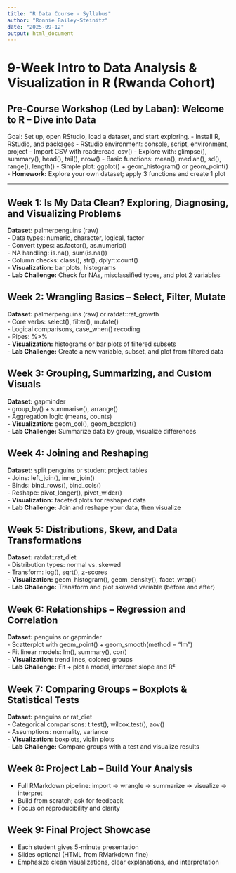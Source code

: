 ```yaml
---
title: "R Data Course - Syllabus"
author: "Ronnie Bailey-Steinitz"
date: "2025-09-12"
output: html_document
---
```


# 9-Week Intro to Data Analysis & Visualization in R (Rwanda Cohort)

## Pre-Course Workshop (Led by Laban): Welcome to R – Dive into Data
Goal: Set up, open RStudio, load a dataset, and start exploring.
- Install R, RStudio, and packages
- RStudio environment: console, script, environment, project
- Import CSV with readr::read_csv()
- Explore with: glimpse(), summary(), head(), tail(), nrow()
- Basic functions: mean(), median(), sd(), range(), length()
- Simple plot: ggplot() + geom_histogram() or geom_point()
- **Homework:** Explore your own dataset; apply 3 functions and create 1 plot

---

## Week 1: Is My Data Clean? Exploring, Diagnosing, and Visualizing Problems  
**Dataset:** palmerpenguins (raw)  
- Data types: numeric, character, logical, factor  
- Convert types: as.factor(), as.numeric()  
- NA handling: is.na(), sum(is.na())  
- Column checks: class(), str(), dplyr::count()  
- **Visualization:** bar plots, histograms  
- **Lab Challenge:** Check for NAs, misclassified types, and plot 2 variables  

## Week 2: Wrangling Basics – Select, Filter, Mutate  
**Dataset:** palmerpenguins (raw) or ratdat::rat_growth  
- Core verbs: select(), filter(), mutate()  
- Logical comparisons, case_when() recoding  
- Pipes: %>%  
- **Visualization:** histograms or bar plots of filtered subsets  
- **Lab Challenge:** Create a new variable, subset, and plot from filtered data  

## Week 3: Grouping, Summarizing, and Custom Visuals  
**Dataset:** gapminder  
- group_by() + summarise(), arrange()  
- Aggregation logic (means, counts)  
- **Visualization:** geom_col(), geom_boxplot()  
- **Lab Challenge:** Summarize data by group, visualize differences  

## Week 4: Joining and Reshaping  
**Dataset:** split penguins or student project tables  
- Joins: left_join(), inner_join()  
- Binds: bind_rows(), bind_cols()  
- Reshape: pivot_longer(), pivot_wider()  
- **Visualization:** faceted plots for reshaped data  
- **Lab Challenge:** Join and reshape your data, then visualize  

## Week 5: Distributions, Skew, and Data Transformations  
**Dataset:** ratdat::rat_diet  
- Distribution types: normal vs. skewed  
- Transform: log(), sqrt(), z-scores  
- **Visualization:** geom_histogram(), geom_density(), facet_wrap()  
- **Lab Challenge:** Transform and plot skewed variable (before and after)  

## Week 6: Relationships – Regression and Correlation  
**Dataset:** penguins or gapminder  
- Scatterplot with geom_point() + geom_smooth(method = "lm")  
- Fit linear models: lm(), summary(), cor()  
- **Visualization:** trend lines, colored groups  
- **Lab Challenge:** Fit + plot a model, interpret slope and R²  

## Week 7: Comparing Groups – Boxplots & Statistical Tests  
**Dataset:** penguins or rat_diet  
- Categorical comparisons: t.test(), wilcox.test(), aov()  
- Assumptions: normality, variance  
- **Visualization:** boxplots, violin plots  
- **Lab Challenge:** Compare groups with a test and visualize results  

## Week 8: Project Lab – Build Your Analysis  
- Full RMarkdown pipeline: import → wrangle → summarize → visualize → interpret  
- Build from scratch; ask for feedback  
- Focus on reproducibility and clarity  

## Week 9: **Final Project Showcase**
- Each student gives 5-minute presentation  
- Slides optional (HTML from RMarkdown fine)  
- Emphasize clean visualizations, clear explanations, and interpretation  

